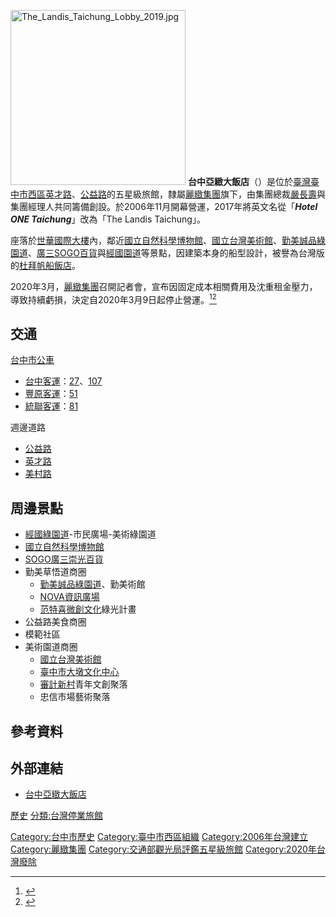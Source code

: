 {{Coord|24.1499353|120.6651778|display=title|region:TW-TXG_type:landmark}}
{{Infobox Company 
| company_name       = 台中亞緻大飯店
| company_name_en    = The Landis Taichung 
| company_logo       =[[File:世華國際大樓01.jpg|200px]]的亞緻大飯店]]
| company_type       = [[旅館|旅館]]
| market_information = 
| local_code_name    = TW
| local_code         = 27540536
| foundation         = 2006年11月
| defunct            = 2020年3月9日
| location           = {{ROC-TWN}}<br>[[台中市|台中市]][[西區_(臺中市)|西區]][[英才路|英才路]]532號
| key_people         = [[董事長|董事長]]：徐儷萍
| industry           = 觀光旅館業
| products           = 
| revenue            = 
| operating_income   = 
| profit             = 
| market_value       =
| num_employees      = 
| P/E ratio          =
| earnings per share = 
| Net asset value    =
| divisions          =
| major_shareholder  = 
| subsid             = 
| capital            =  [[新台幣|新台幣]]72,500,000元
| homepage           = [http://mhotelone.landishotelsresorts.com/chinese-trad/index.php mhotelone.landishotelsresorts.com]
| footnotes          =
| width              = 
}}
[[File:The_Landis_Taichung_Lobby_2019.jpg|280px]]
'''台中亞緻大飯店'''（{{lang-en|'''The Landis Taichung'''}}）是位於[[臺灣|臺灣]][[臺中市|臺中市]][[西區_(臺中市)|西區]][[英才路|英才路]]、[[公益路|公益路]]的五星級旅館，隸屬[[亞都麗緻大飯店|麗緻集團]]旗下，由集團總裁[[嚴長壽|嚴長壽]]與集團經理人共同籌備創設。於2006年11月開幕營運，2017年將英文名從「'''''Hotel ONE Taichung'''''」改為「The Landis Taichung」。

座落於[[世華國際大樓|世華國際大樓]]內，鄰近[[國立自然科學博物館|國立自然科學博物館]]、[[國立台灣美術館|國立台灣美術館]]、[[勤美天地|勤美誠品綠園道]]、[[廣三SOGO百貨|廣三SOGO百貨]]與[[經國園道|經國園道]]等景點，因建築本身的船型設計，被譽為台灣版的[[杜拜|杜拜]][[帆船飯店|帆船飯店]]。

2020年3月，[[亞都麗緻大飯店|麗緻集團]]召開記者會，宣布因固定成本相關費用及沈重租金壓力，導致持續虧損，決定自2020年3月9日起停止營運。<ref>{{Cite web|title=3月9日熄燈！台中亞緻大飯店確定結束了|last=王憶紅|url=https://ec.ltn.com.tw/article/breakingnews/3090855|accessdate=2020-03-06|date=2020-03-06|work=自由時報|language=zh-TW|archive-date=2021-02-08|archive-url=https://web.archive.org/web/20210208185205/https://ec.ltn.com.tw/article/breakingnews/3090855|dead-url=no}}</ref><ref>{{Cite web|title=台中亞緻大飯店3/9熄燈 租金沉重疫情補刀|last=江明晏|url=https://www.cna.com.tw/news/firstnews/202003065008.aspx|date=2020-03-06|accessdate=2020-03-06|work=中央社|language=zh-TW|archive-date=2020-11-27|archive-url=https://web.archive.org/web/20201127171822/https://www.cna.com.tw/news/firstnews/202003065008.aspx|dead-url=no}}</ref>

==交通==
;[[台中市公車|台中市公車]]
*[[台中客運|台中客運]]：[[台中市公車27路|27]]、[[台中市公車107路|107]]
*[[豐原客運|豐原客運]]：[[台中市公車51路|51]]
*[[統聯客運|統聯客運]]：[[台中市公車81路|81]]

;週邊道路
*[[公益路|公益路]]
*[[英才路|英才路]]
*[[美村路|美村路]]

==周邊景點==
*[[經國綠園道|經國綠園道]]-市民廣場-美術綠園道
*[[國立自然科學博物館|國立自然科學博物館]]
*[[廣三崇光百貨|SOGO廣三崇光百貨]]
*勤美草悟道商圈
**[[勤美誠品綠園道|勤美誠品綠園道]]、勤美術館
**[[NOVA資訊廣場|NOVA資訊廣場]]
**[[范特喜微創文化|范特喜微創文化]]綠光計畫
*公益路美食商圈
*模範社區
*美術園道商圈
**[[國立台灣美術館|國立台灣美術館]]
**[[臺中市大墩文化中心|臺中市大墩文化中心]]
**[[審計新村|審計新村]]青年文創聚落
**忠信市場藝術聚落

==參考資料==
{{reflist}}

==外部連結==
*[http://hotelone.landishotelsresorts.com/chinese-trad/index.php 台中亞緻大飯店] {{Wayback|url=http://hotelone.landishotelsresorts.com/chinese-trad/index.php |date=20200214000608 }}{{zh-hant}}

{{台灣5星級旅館}}
{{臺中市星級飯店}}

[[category:台中市旅館|歷史]]
[[Category:台中市歷史|Category:台中市歷史]]
[[Category:臺中市西區組織|Category:臺中市西區組織]]
[[Category:2006年台灣建立|Category:2006年台灣建立]]
[[Category:麗緻集團|Category:麗緻集團]]
[[Category:交通部觀光局評鑑五星級旅館|Category:交通部觀光局評鑑五星級旅館]]
[[Category:2020年台灣廢除|Category:2020年台灣廢除]]
[[分類:台灣停業旅館|分類:台灣停業旅館]]